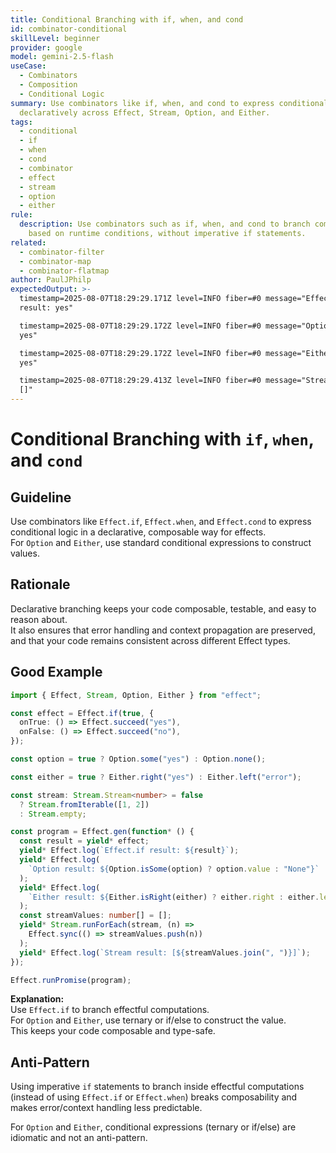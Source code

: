 ```yaml
---
title: Conditional Branching with if, when, and cond
id: combinator-conditional
skillLevel: beginner
provider: google
model: gemini-2.5-flash
useCase:
  - Combinators
  - Composition
  - Conditional Logic
summary: Use combinators like if, when, and cond to express conditional logic
  declaratively across Effect, Stream, Option, and Either.
tags:
  - conditional
  - if
  - when
  - cond
  - combinator
  - effect
  - stream
  - option
  - either
rule:
  description: Use combinators such as if, when, and cond to branch computations
    based on runtime conditions, without imperative if statements.
related:
  - combinator-filter
  - combinator-map
  - combinator-flatmap
author: PaulJPhilp
expectedOutput: >-
  timestamp=2025-08-07T18:29:29.171Z level=INFO fiber=#0 message="Effect.if
  result: yes"

  timestamp=2025-08-07T18:29:29.172Z level=INFO fiber=#0 message="Option result:
  yes"

  timestamp=2025-08-07T18:29:29.172Z level=INFO fiber=#0 message="Either result:
  yes"

  timestamp=2025-08-07T18:29:29.413Z level=INFO fiber=#0 message="Stream result:
  []"
---
```


# Conditional Branching with `if`, `when`, and `cond`

## Guideline

Use combinators like `Effect.if`, `Effect.when`, and `Effect.cond` to express conditional logic in a declarative, composable way for effects.  
For `Option` and `Either`, use standard conditional expressions to construct values.

## Rationale

Declarative branching keeps your code composable, testable, and easy to reason about.  
It also ensures that error handling and context propagation are preserved, and that your code remains consistent across different Effect types.

## Good Example

```typescript
import { Effect, Stream, Option, Either } from "effect";

const effect = Effect.if(true, {
  onTrue: () => Effect.succeed("yes"),
  onFalse: () => Effect.succeed("no"),
});

const option = true ? Option.some("yes") : Option.none();

const either = true ? Either.right("yes") : Either.left("error");

const stream: Stream.Stream<number> = false
  ? Stream.fromIterable([1, 2])
  : Stream.empty;

const program = Effect.gen(function* () {
  const result = yield* effect;
  yield* Effect.log(`Effect.if result: ${result}`);
  yield* Effect.log(
    `Option result: ${Option.isSome(option) ? option.value : "None"}`
  );
  yield* Effect.log(
    `Either result: ${Either.isRight(either) ? either.right : either.left}`
  );
  const streamValues: number[] = [];
  yield* Stream.runForEach(stream, (n) =>
    Effect.sync(() => streamValues.push(n))
  );
  yield* Effect.log(`Stream result: [${streamValues.join(", ")}]`);
});

Effect.runPromise(program);

```

**Explanation:**  
Use `Effect.if` to branch effectful computations.  
For `Option` and `Either`, use ternary or if/else to construct the value.  
This keeps your code composable and type-safe.

## Anti-Pattern

Using imperative `if` statements to branch inside effectful computations (instead of using `Effect.if` or `Effect.when`) breaks composability and makes error/context handling less predictable.

For `Option` and `Either`, conditional expressions (ternary or if/else) are idiomatic and not an anti-pattern.